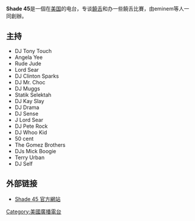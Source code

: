 {{unreferenced|time=2012-05-30T13:30:08+00:00}}
'''Shade 45'''是一個在[[美国|美国]]的电台，专谈[[饒舌|饒舌]]和办一些饒舌比賽，由eminem等人一同創辦。

==主持==
*DJ Tony Touch 
*Angela Yee
*Rude Jude
*Lord Sear 
*DJ Clinton Sparks 
*DJ Mr. Choc 
*DJ Muggs
*Statik Selektah 
*DJ Kay Slay  
*DJ Drama  
*DJ Sense 
*J Lord Sear  
*DJ Pete Rock
*DJ Whoo Kid 
*50 cent
*The Gomez Brothers 
*DJs Mick Boogie  
*Terry Urban 
*DJ Self

==外部链接==
* [http://www.sirius.com/shade45 Shade 45 官方網站]{{Wayback|url=http://www.sirius.com/shade45 |date=20100912113157 }}

[[Category:美國廣播電台|Category:美國廣播電台]]